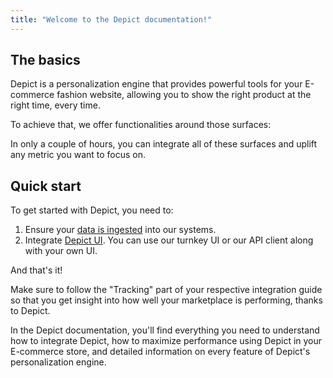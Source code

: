 ```yaml
---
title: "Welcome to the Depict documentation!"
---
```


## The basics

Depict is a personalization engine that provides powerful tools for your E-commerce fashion website, allowing you to show the right product at the right time, every time. 

To achieve that, we offer functionalities around those surfaces:

<CardGroup cols={3}>
    <Card title="Search" href="/home/search-intro" icon="magnifying-glass" iconType="duotone"></Card>
    <Card title="Categories" href="/home/categories-intro" icon="folders" iconType="duotone"></Card>
    <Card title="Recommendations" href="/home/recommendations-intro" icon="bolt-lightning" iconType="duotone"></Card>
</CardGroup>

In only a couple of hours, you can integrate all of these surfaces and uplift any metric you want to focus on. 

## Quick start

To get started with Depict, you need to:

1. Ensure your [data is ingested](/data-ingestion-guide/overview-of-data-ingestion) into our systems.
2. Integrate [Depict UI](/home/depict-ui-intro). You can use our turnkey UI or our API client along with your own UI.

And that's it!

Make sure to follow the "Tracking" part of your respective integration guide so that you get insight into how well your marketplace is performing, thanks to Depict.

In the Depict documentation, you'll find everything you need to understand how to integrate Depict, how to maximize performance using Depict in your E-commerce store, and detailed information on every feature of Depict's personalization engine.